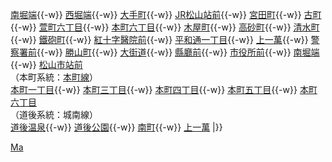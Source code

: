 {{鐵道路線|
| 模板名稱 =松山市內線
| 名稱 = [[File:Iyotetsu new logo.png|80px|link=伊予鐵道]] <small>[[伊予鐵道]]</small> [[松山市內線]]
| 代表色 = orange
| 背景色 = #EEE
| 車站列表 = （環狀線系統：[[城南線]]、[[城北線 (伊予鐵道)|城北線]]、[[大手町線]]、[[花園線]]）<br>[[松山市站|松山市站前]]{{-w}} [[南堀端停留場|南堀端]]{{-w}} [[西堀端停留場|西堀端]]{{-w}} [[大手町站 (愛媛縣)|大手町]]{{-w}} [[松山站 (愛媛縣)|JR松山站前]]{{-w}} [[宮田町停留場|宮田町]]{{-w}} [[古町站|古町]]{{-w}} [[萱町六丁目停留場|萱町六丁目]]{{-w}} [[本町六丁目停留場|本町六丁目]]{{-w}} [[木屋町停留場|木屋町]]{{-w}} [[高砂町停留場|高砂町]]{{-w}} [[清水町停留場|清水町]]{{-w}} [[鐵砲町停留場|鐵砲町]]{{-w}} [[紅十字醫院前停留場|紅十字醫院前]]{{-w}} [[平和通一丁目停留場|平和通一丁目]]{{-w}} [[上一萬停留場|上一萬]]{{-w}} [[警察署前停留場|警察署前]]{{-w}} [[勝山町停留場|勝山町]]{{-w}} [[大街道停留場|大街道]]{{-w}} [[縣廳前停留場 (愛媛縣)|縣廳前]]{{-w}} [[市役所前停留場 (愛媛縣)|市役所前]]{{-w}} [[南堀端停留場|南堀端]]{{-w}} [[松山市站|松山市站前]]<br />（本町系統：[[本町線]]）<br>[[西堀端停留場|本町一丁目]]{{-w}} [[本町三丁目停留場|本町三丁目]]{{-w}} [[本町四丁目停留場|本町四丁目]]{{-w}} [[本町五丁目停留場|本町五丁目]]{{-w}} [[本町六丁目停留場|本町六丁目]]<br />（道後系統：城南線）<br>[[道後温泉站|道後温泉]]{{-w}} [[道後公園停留場|道後公園]]{{-w}} [[南町停留場|南町]]{{-w}} [[上一萬停留場|上一萬]]
|}}<noinclude>
[[Category:伊予鐵道路線模板|Ma]]

</noinclude>
